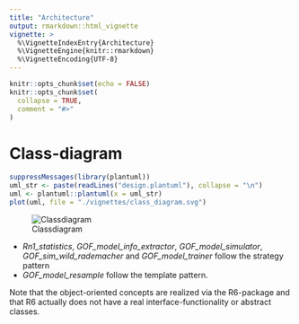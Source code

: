 ```yaml
---
title: "Architecture"
output: rmarkdown::html_vignette
vignette: >
  %\VignetteIndexEntry{Architecture}
  %\VignetteEngine{knitr::rmarkdown}
  %\VignetteEncoding{UTF-8}
---
```


```r
knitr::opts_chunk$set(echo = FALSE)
knitr::opts_chunk$set(
  collapse = TRUE,
  comment = "#>"
)
```

# Class-diagram

```r
suppressMessages(library(plantuml))
uml_str <- paste(readLines("design.plantuml"), collapse = "\n")
uml <- plantuml::plantuml(x = uml_str)
plot(uml, file = "./vignettes/class_diagram.svg")
```
![Classdiagram](class_diagram.svg)

* *Rn1_statistics*, *GOF_model_info_extractor*, *GOF_model_simulator*,
  *GOF_sim_wild_rademacher* and *GOF_model_trainer* follow the
  strategy pattern
* *GOF_model_resample* follow the template pattern.

Note that the object-oriented concepts are realized via the 
R6-package and that R6 actually does not have a real 
interface-functionality or abstract classes.

